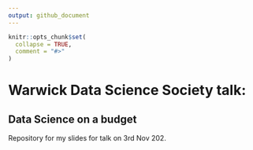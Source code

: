 ```yaml
---
output: github_document
---
```


<!-- README.md is generated from README.Rmd. Please edit that file -->

```r
knitr::opts_chunk$set(
  collapse = TRUE,
  comment = "#>"
)
```

# Warwick Data Science Society talk:
## Data Science on a budget

<!-- badges: start -->
<!-- badges: end -->

Repository for my slides for talk on 3rd Nov 202.